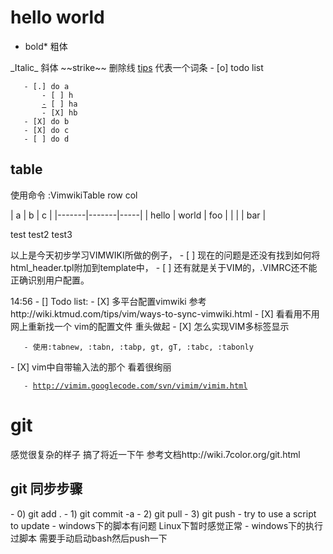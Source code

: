 = hello world =
*bold* 粗体
_Italic_ 斜体
~~strike~~ 删除线
[[tips]] 代表一个词条
- [o] todo list
    - [.] do a
        - [ ] h
        [[-]] [ ] ha
        - [X] hb
	- [X] do b 
	- [X] do c
	- [ ] do d

{{{class="brush: python"
class TestHelloWorld(object):
  """Hello world python."""
  def __init__(self, name):
    self.name = name
  def x

  def say(self):
    print("hello {0}".format(self.name))
  }}}
  
== table ==
使用命令  :VimwikiTable row col

| a     | b     | c   |
|-------|-------|-----|
| hello | world | foo |
|       |       | bar |

test
test2
test3

以上是今天初步学习VIMWIKI所做的例子，
- [ ] 现在的问题是还没有找到如何将html_header.tpl附加到template中，
- [ ] 还有就是关于VIM的，.VIMRC还不能正确识别用户配置。

14:56 
- [] Todo list:
- [X] 多平台配置vimwiki 参考http://wiki.ktmud.com/tips/vim/ways-to-sync-vimwiki.html
- [X] 看看用不用网上重新找一个 vim的配置文件 重头做起
- [X] 怎么实现VIM多标签显示
    - 使用:tabnew, :tabn, :tabp, gt, gT, :tabc, :tabonly 
- [X] vim中自带输入法的那个 看着很绚丽
    - http://vimim.googlecode.com/svn/vimim/vimim.html 

= git =
感觉很复杂的样子 搞了将近一下午 参考文档http://wiki.7color.org/git.html
== git 同步步骤 ==
- 0) git add .
- 1) git commit -a
- 2) git pull
- 3) git push
- try to use a script to update
- windows下的脚本有问题 Linux下暂时感觉正常
- windows下的执行过脚本 需要手动启动bash然后push一下

